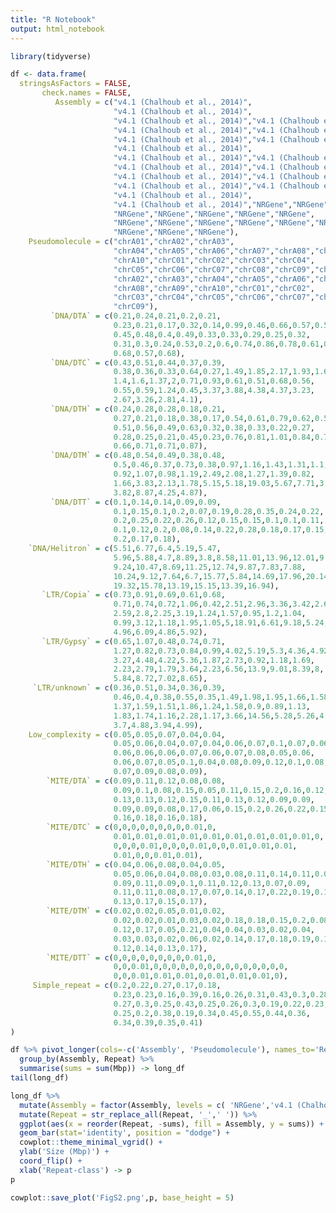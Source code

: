 ---
title: "R Notebook"
output: html_notebook
---

```{r setup}
library(tidyverse)
```

```{r}
df <- data.frame(
  stringsAsFactors = FALSE,
       check.names = FALSE,
          Assembly = c("v4.1 (Chalhoub et al., 2014)",
                       "v4.1 (Chalhoub et al., 2014)",
                       "v4.1 (Chalhoub et al., 2014)","v4.1 (Chalhoub et al., 2014)",
                       "v4.1 (Chalhoub et al., 2014)","v4.1 (Chalhoub et al., 2014)",
                       "v4.1 (Chalhoub et al., 2014)","v4.1 (Chalhoub et al., 2014)",
                       "v4.1 (Chalhoub et al., 2014)",
                       "v4.1 (Chalhoub et al., 2014)","v4.1 (Chalhoub et al., 2014)",
                       "v4.1 (Chalhoub et al., 2014)","v4.1 (Chalhoub et al., 2014)",
                       "v4.1 (Chalhoub et al., 2014)","v4.1 (Chalhoub et al., 2014)",
                       "v4.1 (Chalhoub et al., 2014)","v4.1 (Chalhoub et al., 2014)",
                       "v4.1 (Chalhoub et al., 2014)",
                       "v4.1 (Chalhoub et al., 2014)","NRGene","NRGene","NRGene","NRGene","NRGene",
                       "NRGene","NRGene","NRGene","NRGene","NRGene",
                       "NRGene","NRGene","NRGene","NRGene","NRGene","NRGene",
                       "NRGene","NRGene","NRGene"),
    Pseudomolecule = c("chrA01","chrA02","chrA03",
                       "chrA04","chrA05","chrA06","chrA07","chrA08","chrA09",
                       "chrA10","chrC01","chrC02","chrC03","chrC04",
                       "chrC05","chrC06","chrC07","chrC08","chrC09","chrA01",
                       "chrA02","chrA03","chrA04","chrA05","chrA06","chrA07",
                       "chrA08","chrA09","chrA10","chrC01","chrC02",
                       "chrC03","chrC04","chrC05","chrC06","chrC07","chrC08",
                       "chrC09"),
         `DNA/DTA` = c(0.21,0.24,0.21,0.2,0.21,
                       0.23,0.21,0.17,0.32,0.14,0.99,0.46,0.66,0.57,0.52,
                       0.45,0.48,0.4,0.49,0.33,0.33,0.29,0.25,0.32,
                       0.31,0.3,0.24,0.53,0.2,0.6,0.74,0.86,0.78,0.61,0.6,
                       0.68,0.57,0.68),
         `DNA/DTC` = c(0.43,0.51,0.44,0.37,0.39,
                       0.38,0.36,0.33,0.64,0.27,1.49,1.85,2.17,1.93,1.65,
                       1.4,1.6,1.37,2,0.71,0.93,0.61,0.51,0.68,0.56,
                       0.55,0.59,1.24,0.45,3.37,3.88,4.38,4.37,3.23,
                       2.67,3.26,2.81,4.1),
         `DNA/DTH` = c(0.24,0.28,0.28,0.18,0.21,
                       0.27,0.21,0.18,0.38,0.17,0.54,0.61,0.79,0.62,0.59,
                       0.51,0.56,0.49,0.63,0.32,0.38,0.33,0.22,0.27,
                       0.28,0.25,0.21,0.45,0.23,0.76,0.81,1.01,0.84,0.75,
                       0.66,0.71,0.71,0.87),
         `DNA/DTM` = c(0.48,0.54,0.49,0.38,0.48,
                       0.5,0.46,0.37,0.73,0.38,0.97,1.16,1.43,1.31,1.1,
                       0.92,1.07,0.98,1.19,2.49,2.08,1.27,1.39,0.82,
                       1.66,3.83,2.13,1.78,5.15,5.18,19.03,5.67,7.71,3.13,
                       3.82,8.87,4.25,4.87),
         `DNA/DTT` = c(0.1,0.14,0.14,0.09,0.09,
                       0.1,0.15,0.1,0.2,0.07,0.19,0.28,0.35,0.24,0.22,
                       0.2,0.25,0.22,0.26,0.12,0.15,0.15,0.1,0.1,0.11,
                       0.1,0.12,0.2,0.08,0.14,0.22,0.28,0.18,0.17,0.15,
                       0.2,0.17,0.18),
    `DNA/Helitron` = c(5.51,6.77,6.4,5.19,5.47,
                       5.96,5.88,4.7,8.89,3.8,8.58,11.01,13.96,12.01,9.51,
                       9.24,10.47,8.69,11.25,12.74,9.87,7.83,7.88,
                       10.24,9.12,7.64,6.7,15.77,5.84,14.69,17.96,20.14,
                       19.32,15.78,13.19,15.15,13.39,16.94),
       `LTR/Copia` = c(0.73,0.91,0.69,0.61,0.68,
                       0.71,0.74,0.72,1.06,0.42,2.51,2.96,3.36,3.42,2.62,
                       2.59,2.8,2.25,3.19,1.24,1.57,0.95,1.2,1.04,
                       0.99,3.12,1.18,1.95,1.05,5,18.91,6.61,9.18,5.24,
                       4.96,6.09,4.86,5.92),
       `LTR/Gypsy` = c(0.65,1.07,0.48,0.74,0.71,
                       1.27,0.82,0.73,0.84,0.99,4.02,5.19,5.3,4.36,4.92,
                       3.27,4.48,4.22,5.36,1.87,2.73,0.92,1.18,1.69,
                       2.23,2.79,1.79,3.64,2.23,6.56,13.9,9.01,8.39,8,
                       5.84,8.72,7.02,8.65),
     `LTR/unknown` = c(0.36,0.51,0.34,0.36,0.39,
                       0.46,0.4,0.38,0.55,0.35,1.49,1.98,1.95,1.66,1.58,
                       1.37,1.59,1.51,1.86,1.24,1.58,0.9,0.89,1.13,
                       1.83,1.74,1.16,2.28,1.17,3.66,14.56,5.28,5.26,4.22,
                       3.7,4.88,3.94,4.99),
    Low_complexity = c(0.05,0.05,0.07,0.04,0.04,
                       0.05,0.06,0.04,0.07,0.04,0.06,0.07,0.1,0.07,0.06,
                       0.06,0.06,0.06,0.07,0.06,0.07,0.08,0.05,0.06,
                       0.06,0.07,0.05,0.1,0.04,0.08,0.09,0.12,0.1,0.08,
                       0.07,0.09,0.08,0.09),
        `MITE/DTA` = c(0.09,0.11,0.12,0.08,0.08,
                       0.09,0.1,0.08,0.15,0.05,0.11,0.15,0.2,0.16,0.12,
                       0.13,0.13,0.12,0.15,0.11,0.13,0.12,0.09,0.09,
                       0.09,0.09,0.08,0.17,0.06,0.15,0.2,0.26,0.22,0.15,
                       0.16,0.18,0.16,0.18),
        `MITE/DTC` = c(0,0,0,0,0,0,0,0,0.01,0,
                       0.01,0.01,0.01,0.01,0.01,0.01,0.01,0.01,0.01,0,
                       0,0,0,0.01,0,0,0,0.01,0,0,0.01,0.01,0.01,
                       0.01,0,0,0.01,0.01),
        `MITE/DTH` = c(0.04,0.06,0.08,0.04,0.05,
                       0.05,0.06,0.04,0.08,0.03,0.08,0.11,0.14,0.11,0.09,
                       0.09,0.11,0.09,0.1,0.11,0.12,0.13,0.07,0.09,
                       0.11,0.11,0.08,0.17,0.07,0.14,0.17,0.22,0.19,0.15,
                       0.13,0.17,0.15,0.17),
        `MITE/DTM` = c(0.02,0.02,0.05,0.01,0.02,
                       0.02,0.02,0.01,0.03,0.02,0.18,0.18,0.15,0.2,0.08,
                       0.12,0.17,0.05,0.21,0.04,0.04,0.03,0.02,0.04,
                       0.03,0.03,0.02,0.06,0.02,0.14,0.17,0.18,0.19,0.12,
                       0.12,0.14,0.13,0.17),
        `MITE/DTT` = c(0,0,0,0,0,0,0,0,0.01,0,
                       0,0,0.01,0,0,0,0,0,0,0,0,0,0,0,0,0,0,0,
                       0,0,0.01,0.01,0.01,0,0.01,0.01,0.01,0),
     Simple_repeat = c(0.2,0.22,0.27,0.17,0.18,
                       0.23,0.23,0.16,0.39,0.16,0.26,0.31,0.43,0.3,0.28,
                       0.27,0.3,0.25,0.43,0.25,0.26,0.3,0.19,0.22,0.23,
                       0.25,0.2,0.38,0.19,0.34,0.45,0.55,0.44,0.36,
                       0.34,0.39,0.35,0.41)
)
```

```{r}
df %>% pivot_longer(cols=-c('Assembly', 'Pseudomolecule'), names_to='Repeat', values_to='Mbp') %>% 
  group_by(Assembly, Repeat) %>% 
  summarise(sums = sum(Mbp)) -> long_df
tail(long_df)
```
```{r}
long_df %>% 
  mutate(Assembly = factor(Assembly, levels = c( 'NRGene','v4.1 (Chalhoub et al., 2014)'))) %>%
  mutate(Repeat = str_replace_all(Repeat, '_',' ')) %>% 
  ggplot(aes(x = reorder(Repeat, -sums), fill = Assembly, y = sums)) +
  geom_bar(stat='identity', position = "dodge") +
  cowplot::theme_minimal_vgrid() +
  ylab('Size (Mbp)') +
  coord_flip() + 
  xlab('Repeat-class') -> p
p
```
```{r}
cowplot::save_plot('FigS2.png',p, base_height = 5)
```

